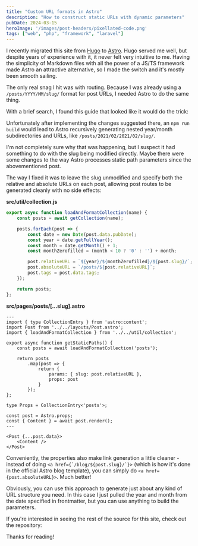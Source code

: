 ```yaml
---
title: "Custom URL formats in Astro"
description: "How to construct static URLs with dynamic parameters"
pubDate: 2024-03-15
heroImage: '/images/post-headers/pixellated-code.png'
tags: ["web", "php", "framework", "laravel"]
---
```


I recently migrated this site from [Hugo](https://gohugo.io/) to [Astro](https://astro.build/). Hugo served me well, but despite years of experience with it, it never felt very intuitive to me. Having the simplicity of Markdown files with all the power of a JS/TS framework made Astro an attractive alternative, so I made the switch and it's mostly been smooth sailing.

The only real snag I hit was with routing. Because I was already using a `/posts/YYYY/MM/slug/` format for post URLs, I needed Astro to do the same thing.

With a brief search, I found this guide that looked like it would do the trick:

<OpenGraphSummary url="https://humanwhocodes.com/blog/2023/03/astro-jekyll-blog-post-url/" />

Unfortunately after implementing the changes suggested there, an `npm run build` would lead to Astro recursively generating nested year/month subdirectories and URLs, like `/posts/2021/02/2021/02/slug/`.

I'm not completely sure why that was happening, but I suspect it had something to do with the slug being modified directly. Maybe there were some changes to the way Astro processes static path parameters since the abovementioned post.

The way I fixed it was to leave the slug unmodified and specify both the relative and absolute URLs on each post, allowing post routes to be generated cleanly with no side effects:

**src/util/collection.js**
```js
export async function loadAndFormatCollection(name) {
    const posts = await getCollection(name);

    posts.forEach(post => {
        const date = new Date(post.data.pubDate);
        const year = date.getFullYear();
        const month = date.getMonth() + 1;
        const monthZerofilled = (month < 10 ? '0' : '') + month;

        post.relativeURL = `${year}/${monthZerofilled}/${post.slug}/`;
        post.absoluteURL = `/posts/${post.relativeURL}`;
        post.tags = post.data.tags;
    });

    return posts;
};
```

**src/pages/posts/[...slug].astro**
```astro
---
import { type CollectionEntry } from 'astro:content';
import Post from '../../layouts/Post.astro';
import { loadAndFormatCollection } from '../../util/collection';

export async function getStaticPaths() {
    const posts = await loadAndFormatCollection('posts');

    return posts
        .map(post => {
            return {
                params: { slug: post.relativeURL },
                props: post
            }
        });
};

type Props = CollectionEntry<'posts'>;

const post = Astro.props;
const { Content } = await post.render();
---

<Post {...post.data}>
    <Content />
</Post>
```

Conveniently, the properties also make link generation a little cleaner - instead of doing ``<a href={`/blog/${post.slug}/`}>`` (which is how it's done in the official Astro blog template), you can simply do `<a href={post.absoluteURL}>`. Much better!

Obviously, you can use this approach to generate just about any kind of URL structure you need. In this case I just pulled the year and month from the date specified in frontmatter, but you can use anything to build the parameters.

If you're interested in seeing the rest of the source for this site, check out the repository:

<OpenGraphSummary url="https://github.com/Riari/rick.me.uk" />

Thanks for reading!